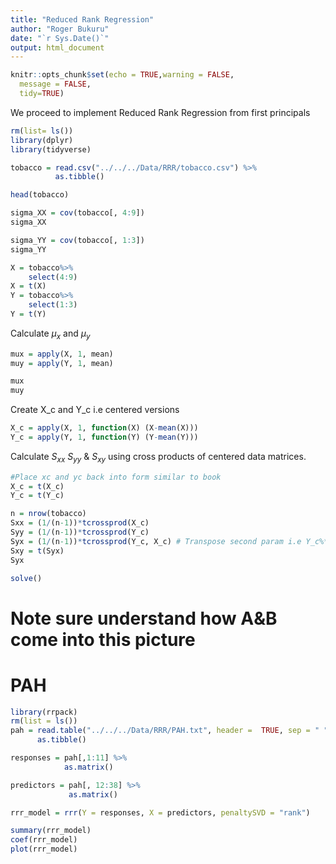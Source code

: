 ```yaml
---
title: "Reduced Rank Regression"
author: "Roger Bukuru"
date: "`r Sys.Date()`"
output: html_document
---
```


```r
knitr::opts_chunk$set(echo = TRUE,warning = FALSE, 
  message = FALSE,
  tidy=TRUE)
```

We proceed to implement Reduced Rank Regression from first principals

```r
rm(list= ls())
library(dplyr)
library(tidyverse)

tobacco = read.csv("../../../Data/RRR/tobacco.csv") %>%
          as.tibble()

head(tobacco)

sigma_XX = cov(tobacco[, 4:9])
sigma_XX

sigma_YY = cov(tobacco[, 1:3])
sigma_YY

X = tobacco%>%
    select(4:9)
X = t(X)
Y = tobacco%>%
    select(1:3)
Y = t(Y)

```

Calculate $\mu_x$ and $\mu_y$

```r
mux = apply(X, 1, mean)
muy = apply(Y, 1, mean)

mux
muy
```

Create X_c and Y_c i.e centered versions

```r
X_c = apply(X, 1, function(X) (X-mean(X)))
Y_c = apply(Y, 1, function(Y) (Y-mean(Y)))
```

Calculate $S_{xx}$ $S_{yy}$ & $S_{xy}$ using cross products of centered data matrices.

```r
#Place xc and yc back into form similar to book
X_c = t(X_c)
Y_c = t(Y_c)

n = nrow(tobacco)
Sxx = (1/(n-1))*tcrossprod(X_c)
Syy = (1/(n-1))*tcrossprod(Y_c)
Syx = (1/(n-1))*tcrossprod(Y_c, X_c) # Transpose second param i.e Y_c%*%t(X_c)
Sxy = t(Syx)
Syx

solve()

```


# Note sure understand how A&B come into this picture



# PAH

```r
library(rrpack)
rm(list = ls())
pah = read.table("../../../Data/RRR/PAH.txt", header =  TRUE, sep = " ") %>%
      as.tibble()

responses = pah[,1:11] %>%
            as.matrix()

predictors = pah[, 12:38] %>%
             as.matrix()

rrr_model = rrr(Y = responses, X = predictors, penaltySVD = "rank")

summary(rrr_model)
coef(rrr_model)
plot(rrr_model)

```